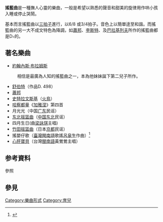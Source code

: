 {{expand|time=2014-05-29T21:22:19+00:00}}
'''搖籃曲'''是一種撫人心靈的樂曲，一般是希望以熟悉的聲音和甜美的旋律用作哄小孩入睡或停止哭鬧。

基本而言搖籃曲以[[三拍子|三拍子]]進行，以6/8 或3/4拍子。音色上以簡單逹至和諧。而搖籃曲的另一大不成文特色為降調，如[[蕭邦|蕭邦]]、[[李斯特·费伦茨|李斯特]]、及[[巴拉基列夫|巴拉基列夫]]所作的搖籃曲都是D♭的。

==著名樂曲==
{{commonscat|Lullabies}}
*[[約翰內斯·布拉姆斯|約翰內斯·布拉姆斯]]
:相信是最廣為人知的搖籃曲之一，本為他妹妹誕下第二兒子所作。
*[[舒伯特|舒伯特]]（作品D. 498）
*[[蕭邦|蕭邦]]
*[[史特拉文斯基|史特拉文斯基]]（[[火鳥|火鳥]]）
*[[哈察都量|哈察都量]]《[[加雅涅|加雅涅]]》第四首
*月光光（中国[[广东|广东]]民谣）
*[[东北摇篮曲|东北摇篮曲]]（[[中国东北|中国东北]]民谣）
*四月生日(曲[[梁詠琪|梁詠琪]]主唱)
*[[竹田摇篮曲|竹田摇篮曲]]（日本[[京都|京都]]民谣）
*搖嬰仔歌（[[臺灣|臺灣]][[閩南語|閩南語]]歌謠[[呂泉生|呂泉生]]作曲）<ref> {{Cite book | title = 呂泉生--客家音樂戲劇人才資料庫 |  }} </ref>
*[[心肝寶貝|心肝寶貝]]（台灣[[閩南語|閩南語]]黃鶯鶯主唱）

== 参考資料 ==
;參照
{{reflist}}

== 參見 ==
{{portal|音樂}}

{{睡眠}}

{{Authority control}}
[[Category:樂曲形式|Category:樂曲形式]]
[[Category:育兒|Category:育兒]]
